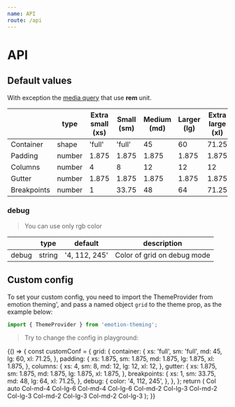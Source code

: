 ```yaml
---
name: API
route: /api
---
```



# API

## Default values

With exception the [media query](/utilities) that use **rem** unit.

|             | type   | Extra small (xs) | Small (sm) | Medium (md) | Larger (lg) | Extra large (xl) |
| ----------- | ------ | ---------------- | ---------- | ----------- | ----------- | ---------------- |
| Container   | shape  | 'full'           | 'full'     | 45          | 60          | 71.25            |
| Padding     | number | 1.875            | 1.875      | 1.875       | 1.875       | 1.875            |
| Columns     | number | 4                | 8          | 12          | 12          | 12               |
| Gutter      | number | 1.875            | 1.875      | 1.875       | 1.875       | 1.875            |
| Breakpoints | number | 1                | 33.75      | 48          | 64          | 71.25            |

### debug

> You can use only rgb color

|       | type   | default       | description                 |
| ----- | ------ | ------------- | --------------------------- |
| debug | string | '4, 112, 245' | Color of grid on debug mode |

## Custom config

To set your custom config, you need to import the ThemeProvider from emotion theming', and pass a named object `grid` to the theme prop, as the example below:

```jsx
import { ThemeProvider } from 'emotion-theming';
```

> Try to change the config in playground:

<Playground>
  {() => {
    const customConf = {
      grid: {
        container: {
          xs: 'full',
          sm: 'full',
          md: 45,
          lg: 60,
          xl: 71.25,
        },
        padding: {
          xs: 1.875,
          sm: 1.875,
          md: 1.875,
          lg: 1.875,
          xl: 1.875,
        },
        columns: {
          xs: 4,
          sm: 8,
          md: 12,
          lg: 12,
          xl: 12,
        },
        gutter: {
          xs: 1.875,
          sm: 1.875,
          md: 1.875,
          lg: 1.875,
          xl: 1.875,
        },
        breakpoints: {
          xs: 1,
          sm: 33.75,
          md: 48,
          lg: 64,
          xl: 71.25,
        },
        debug: {
          color: '4, 112, 245',
        },
      },
    };
    return (
      <ThemeProvider theme={customConf}>
        <Container debug>
          <Row>
            <Col>Col auto</Col>
          </Row>
          <Row>
            <Col md={4} lg={6}>
              Col-md-4 Col-lg-6
            </Col>
            <Col md={4} lg={6}>
              Col-md-4 Col-lg-6
            </Col>
          </Row>
          <Row>
            <Col md={2} lg={3}>
              Col-md-2 Col-lg-3
            </Col>
            <Col md={2} lg={3}>
              Col-md-2 Col-lg-3
            </Col>
            <Col md={2} lg={3}>
              Col-md-2 Col-lg-3
            </Col>
            <Col md={2} lg={3}>
              Col-md-2 Col-lg-3
            </Col>
          </Row>
        </Container>
      </ThemeProvider>
    );
  }}
</Playground>
